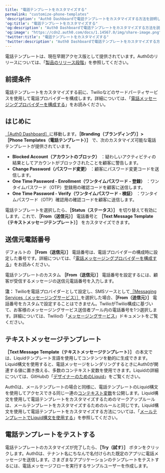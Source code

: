 ---
title: "電話テンプレートをカスタマイズする"
permalink: "customize-phone-templates"
'description': "Auth0 Dashboardで電話テンプレートをカスタマイズする方法を説明します。"
'og:title': "電話テンプレートをカスタマイズする"
'og:description': "Auth0 Dashboardで電話テンプレートをカスタマイズする方法を説明します。"
'og:image': "https://cdn2.auth0.com/docs/1.14567.0/img/share-image.png"
'twitter:title': "電話テンプレートをカスタマイズする"
'twitter:description': "Auth0 Dashboardで電話テンプレートをカスタマイズする方法を説明します。"
---

<Callout icon="file-lines" color="#0EA5E9" iconType="regular">

電話テンプレートは、現在早期アクセス版として提供されています。Auth0のリリースについては、「[製品のリリース段階](https://auth0.com/docs/troubleshoot/product-lifecycle/product-release-stages)」を参照してください。

</Callout>

## 前提条件

電話テンプレートをカスタマイズする前に、Twilioなどのサードパーティサービスを使用して電話プロバイダーを構成します。詳細については、「[電話メッセージングプロバイダーを構成する](/ja-jp/customize/phone-messages/configure-phone-messaging-providers)」をお読みください。

## はじめに

[［Auth0 Dashboard］](https://manage.auth0.com/#/phone)に移動します。**［Branding（ブランディング）］>［Phone Templates（電話テンプレート）］** で、次のカスタマイズ可能な電話テンプレートが提供されています。

* **Blocked Account（アカウントのブロック）** ：疑わしいアクティビティの結果としてアカウントがブロックされたことを顧客に警告します。
* **Change Password（パスワード変更）** ：顧客にパスワード変更コードを送信します。
* **One Time Password - Enrollment（ワンタイムパスワード - 登録）** ：ワンタイムパスワード（OTP）登録用の確認コードを顧客に送信します。
* **One Time Password - Verify（ワンタイムパスワード ‐ 検証）** ：ワンタイムパスワード（OTP）確認用の確認コードを顧客に送信します。

電話テンプレートを選択したら、**［Status（ステータス）］** を切り替えて有効にします。これで、**［From（送信元）］** 電話番号と **［Text Message Template（テキストメッセージテンプレート）］** をカスタマイズできます。

## 送信元電話番号

デフォルトの **［From（送信元）］** 電話番号は、電話プロバイダーの構成時に設定した番号です。詳細については、「[電話メッセージングプロバイダーを構成する](/ja-jp/customize/phone-messages/configure-phone-messaging-providers)」をお読みください。

電話テンプレートのカスタム **［From（送信元）］** 電話番号を設定するには、顧客が受信するメッセージの送信元電話番号を入力します。

**注：** Twilioを電話プロバイダーとして設定し、SMSソースとして[［Messaging Services（メッセージングサービス）］](https://www.twilio.com/docs/messaging/services)を選択した場合、**［From（送信元）］** 電話番号をカスタムで設定することはできません。TwilioがTwilio構成に基づいて、お客様のメッセージングサービス送信者プール内の電話番号を1つ選択します。詳細については、Twilioの「[メッセージングサービス](https://www.twilio.com/docs/messaging/services)」ドキュメントをご覧ください。

## テキストメッセージテンプレート

**［Text Message Template（テキストメッセージテンプレート）］** の本文では、Liquidテンプレート言語を使用してコンテンツを動的に生成できます。Liquid構文を使用すると、電話メッセージをレンダリングするときにAuth0が関連する値に置き換える、多数のコンテキスト変数を使用できます。Liquidの詳細については、GitHubの「[デザイナーのためのLiquid](https://github.com/Shopify/liquid/wiki/Liquid-for-Designers)」をご覧ください。

Auth0は、メールテンプレートの場合と同様に、電話テンプレートのLiquid構文を使用してアクセスできる同じ一連の[コンテキスト変数](/ja-jp/customize/email/email-templates#common-variables)を公開します。Liquid構文を使用して電話テンプレートをカスタマイズするためのマークアップルールは、メールテンプレートをカスタマイズするためのルールと同じです。Liquid構文を使用して電話テンプレートをカスタマイズする方法については、「[メールテンプレートでLiquid構文を使用する](/ja-jp/customize/email/email-templates/use-liquid-syntax-in-email-templates)」を参照してください。

## 電話テンプレートをテストする

電話テンプレートのカスタマイズが完了したら、**［Try（試す）］** ボタンをクリックします。Auth0は、テナント名にちなんで名付けられた既定のアプリに電話メッセージを送信します。さまざまなアプリケーションのテンプレートをテストするには、電話メッセージフローを実行するサンプルユーザーを作成します。